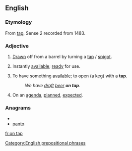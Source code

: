 ==English==

===Etymology===
From [[tap]]. Sense 2 recorded from 1483.

===Adjective===
{{en-adj|-|pos=[[on]] [[tap]]}}

# {{context|of beer etc}} [[draw|Drawn]] off from a barrel by turning a [[tap]]&nbsp;/ [[spigot]].
# Instantly [[available]]; [[ready]] for use.
# {{rfd-sense}} To have something [[available]]; to open (a keg) with a '''tap'''.
#: ''We have [[draft]] [[beer]] '''on tap'''.''
# On an [[agenda]], [[plan]]ned, [[expect]]ed.

===Anagrams===
* {{alphagram|anopt}}
* [[panto#English|panto]]

[[Category:English prepositional phrases]]

[[fr:on tap]]